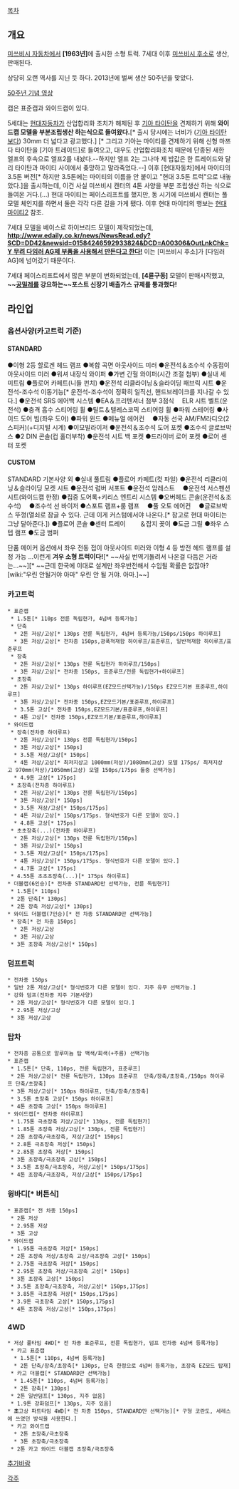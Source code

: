 [[목차]]

== 개요 ==
[[미쓰비시 자동차]]에서 '''[1963년]'''에 출시한 소형 트럭. 7세대 이후 [[미쓰비시 후소]]로 생산, 판매된다.

상당히 오랜 역사를 지닌 듯 하다. 2013년에 벌써 생산 50주년을 맞았다.

[http://www.youtube.com/watch?v=yAyzUXv5x4A 50주년 기념 영상]

캡은 표준캡과 와이드캡이 있다.

5세대는 [[현대자동차]]가 산업합리화 조치가 해제된 후 [[기아 타이탄]]을 견제하기 위해 '''와이드캡 모델을 부분조립생산 하는식으로 들여왔다.'''[* 출시 당시에는 너비가 ([[기아 타이탄]]보다) 30mm 더 넓다고 광고했다.] [* 그리고 기아는 마이티를 견제하기 위해 신형 마쯔다 타이탄을 [기아 트레이드]로 들여오고, 대우도 산업합리화조치 때문에 단종된 새한 엘프의 후속으로 엘프2를 내놨다.--하지만 엘프 2는 그나마 제 밥값은 한 트레이드와 달리 타이탄과 마이티 사이에서 좆망하고 말라죽었다.--]
이후 [현대자동차]에서 마이티의 3.5톤 버전[* 하지만 3.5톤에는 마이티의 이름을 안 붙이고 "현대 3.5톤 트럭"으로 내놓았다.]을 출시하는데, 이건 사실 미쓰비시 캔터의 4톤 사양을 부분 조립생산 하는 식으로 들여온 거다.(...)
현대 마이티는 페이스리프트를 했지만, 동 시기에 미쓰비시 캔터는 풀모델 체인지를 하면서 둘은 각각 다른 길을 가게 됐다.
이후 현대 마이티의 행보는 [[현대 마이티2]] 참조.

7세대 모델을 베이스로 하이브리드 모델이 제작되었는데, '''[[http://www.edaily.co.kr/news/NewsRead.edy?SCD=DD42&newsid=01584246592933824&DCD=A00306&OutLnkChk=Y 무려 다임러 AG제 부품을 사용해서 만든다고 한다!]]''' 이는 [미쓰비시 후소]가 [다임러 AG]에 넘어갔기 때문이다.

7세대 페이스리프트에서 많은 부분이 변화되었는데, '''[4륜구동]''' 모델이 판매시작했고, '''~~[[공밀레]]를 강요하는~~포스트 신장기 배출가스 규제를 통과했다!'''
== 라인업 ==
=== 옵션사양(카고트럭 기준) ===
==== STANDARD ====
●이형 2등 할로겐 헤드 램프
●복합 곡면 아웃사이드 미러
●운전석＆조수석 수동접이 아웃사이드 미러
●워셔 내장식 와이퍼
●가변 간헐 와이퍼(시간 조절 첨부)
●실내 세미트림
●플로어 카페트(니들 펀치)
●운전석 리클라이닝＆슬라이딩 패브릭 시트
●운전석-조수석 이동기능[* 운전석-조수석이 정확히 일직선, 핸드브레이크를 지나갈 수 있다.]
●운전석 SRS 에어백 시스템
●EA＆프리텐셔너 첨부 3점식
　ELR 시트 벨트(운전석)
●충격 흡수 스티어링 휠
●틸트＆텔레스코픽 스티어링 휠
●파워 스테어링
●사이드 도어 빔(좌우 도어)
●파워 윈드
●메뉴얼 에어컨　
●자동 선국 AM/FM라디오(2 스피커)(+디지털 시계)
●이모빌라이저
●운전석＆조수석 도어 포켓
●조수석 글로브박스
●2 DIN 콘솔(컵 홀더부착)
●운전석 시트 백 포켓
●드라이버 로어 포켓
●로어 센터 포켓
==== CUSTOM ====
STANDARD 기본사양 외
●실내 풀트림
●플로어 카페트(컷 파일)
●운전석 리클라이닝＆슬라이딩 모켓 시트
●운전석 럼버 서포트
●운전석 암레스트　
●운전석 서스펜션 시트(와이드캡 한정)
●집중 도어록+키리스 엔트리 시스템
●오버헤드 콘솔(운전석＆조수석)　
●조수석 선 바이저
●스포트 램프+룸 램프　
●풀 오토 에어컨　
●글로브박스 뚜껑(열쇠로 잠글 수 있다. 근데 이게 커스텀에서야 나온다.[* 참고로 현대 마이티는 그냥 달아준다.])
●플로어 콘솔
●센터 트레이　
　＆잡지 꽂이
●도금 그릴
●좌우 스텝 램프
●도금 범퍼

단품 메이커 옵션에서 좌우 전동 접이 아웃사이드 미러와 이형 4 등 방전 헤드 램프를 설정 가능
...이런게 '''겨우 소형 트럭이다!'''[* ~~사실 번역기돌려서 나온걸 다듬은 거라는...~~][* ~~근데 한국에 이대로 설계만 좌우반전해서 수입될 확률은 없잖아? [wiki:"우린 안될거야 아마" 우린 안 될 거야. 아마.]~~]

=== 카고트럭 ===
 * 표준캡
  * 1.5톤[* 110ps 전륜 독립현가, 4넘버 등록가능]
  * 단축
   * 2톤 저상/고상[* 130ps 전륜 독립현가, 4넘버 등록가능/150ps/150ps 하이루프]
   * 3톤 저상/고상[* 전차종 150ps,광폭적재함 하이루프/표준루프, 일반적재함 하이루프/표준루프
  * 장축
   * 2톤 저상/고상[* 130ps 전륜 독립현가 하이루프/150ps]
   * 3톤 저상/고상[* 전차종 150ps, 표준루프/전륜 독립현가+하이루프]
  * 초장축
   * 2톤 저상/고상[* 130ps 하이루프(EZ모드선택가능)/150ps EZ모드기본 표준루프,하이루프]
   * 3톤 저상/고상[* 전차종 150ps,EZ모드기본/표준루프,하이루프]
   * 3.5톤 고상[* 전차종 150ps,EZ모드기본/표준루프,하이루프]
   * 4톤 고상[* 전차종 150ps,EZ모드기본/표준루프,하이루프]
 * 와이드캡
  * 장축(전차종 하이루프)
   * 2톤 저상/고상[* 130ps 전륜 독립현가/150ps]
   * 3톤 저상/고상[* 150ps]
   * 3.5톤 저상/고상[* 150ps]
   * 4톤 저상/고상[* 최저지상고 1000mm(저상)/1080mm(고상) 모델 175ps/ 최저지상고 970mm(저상)/1050mm(고상) 모델 150ps/175ps 둘중 선택가능]
   * 4.9톤 고상[* 175ps]
  * 초장축(전차종 하이루프)
   * 2톤 저상/고상[* 130ps 전륜 독립현가/150ps]
   * 3톤 저상/고상[* 150ps]
   * 3.5톤 저상/고상[* 150ps/175ps]
   * 4톤 저상/고상[* 150ps/175ps. 형식번호가 다른 모델이 있다.]
   * 4.8톤 고상[* 175ps]
  * 초초장축(...)(전차종 하이루프)
   * 2톤 저상/고상[* 130ps 전륜 독립현가/150ps]
   * 3톤 저상/고상[* 150ps]
   * 3.5톤 저상/고상[* 150ps/175ps]
   * 4톤 저상/고상[* 150ps/175ps. 형식번호가 다른 모델이 있다.]
   * 4.7톤 고상[* 175ps]
  * 4.55톤 초초초장축(...)[* 175ps 하이루프]
 * 더블캡(6인승)[* 전차종 STANDARD만 선택가능, 전륜 독립현가]
  * 1.5톤[* 110ps]
  * 2톤 단축[* 130ps]
  * 2톤 장축 저상/고상[* 130ps]
 * 와이드 더블캡(7인승)[* 전 차종 STANDARD만 선택가능]
  * 장축[* 전 차종 150ps]
   * 2톤 저상/고상
   * 3톤 저상/고상
  * 3톤 초장축 저상/고상[* 150ps]
=== 덤프트럭 ===
 * 전차종 150ps
 * 일반 2톤 저상/고상[* 형식번호가 다른 모델이 있다. 지주 유무 선택가능.]
 * 강화 덤프(전차종 지주 기본사양)
  * 2톤 저상/고상[* 형식번호가 다른 모델이 있다.]
  * 2.95톤 저상/고상
  * 3톤 저상/고상
=== 탑차 ===
 * 전차종 공통으로 알루미늄 탑 백색/회색(+주름) 선택가능
 * 표준캡
  * 1.5톤[* 단축, 110ps, 전륜 독립현가, 표준루프]
  * 2톤 저상/고상[* 전륜 독립현가, 130ps 표준루프  단축/장축/초장축,/150ps 하이루프 단축/초장축]
  * 3톤 저상/고상[* 150ps 하이루프, 단축/장축/초장축]
  * 3.5톤 초장축 고상[* 150ps 하이루프]
  * 4톤 초장축 고상[* 150ps 하이루프]
 * 와이드캡[* 전차종 하이루프]
  * 1.75톤 극초장축 저상/고상[* 130ps, 전륜 독립현가]  
  * 1.85톤 초장축 저상/고상[* 130ps, 전륜 독립현가]
  * 2톤 초장축/극초장축, 저상/고상[* 150ps]
  * 2.8톤 극초장축 저상[* 150ps]
  * 2.85톤 초장축 저상[* 150ps]
  * 3톤 초장축/극초장축 고상[* 150ps]
  * 3.5톤 초장축/극초장축, 저상/고상[* 150ps/175ps]
  * 4톤 초장축/극초장축, 저상/고상[* 150ps/175ps]
=== 윙바디[* 버튼식] ===
 * 표준캡[* 전 차종 150ps]
  * 2톤 저상
  * 2.95톤 저상
  * 3톤 고상
 * 와이드캡
  * 1.95톤 극초장축 저상[* 150ps]
  * 2톤 초장축 저상/초장축 고상/극초장축 고상[* 150ps]
  * 2.75톤 극초장축 저상[* 150ps]
  * 2.95톤 초장축 저상/극초장축 고상[* 150ps]
  * 3톤 초장축 고상[* 150ps]
  * 3.5톤 초장축/극초장축, 저상/고상[* 150ps,175ps]
  * 3.85톤 극초장축 저상[* 150ps,175ps]
  * 3.9톤 극초장축 고상[* 150ps,175ps]
  * 4톤 초장축 저상/고상[* 150ps,175ps]
=== '''4WD''' ===
 * 저상 풀타임 4WD[* 전 차종 표준루프, 전륜 독립현가, 덤프 전차종 4넘버 등록가능]
  * 카고 표준캡
   * 1.5톤[* 110ps, 4넘버 등록가능]
   * 2톤 단축/장축/초장축[* 130ps, 단축 한정으로 4넘버 등록가능, 초장축 EZ모드 탑재]
  * 카고 더블캡[* STANDARD만 선택가능]
   * 1.45톤[* 110ps, 4넘버 등록가능]
   * 2톤 장축[* 130ps]
  * 2톤 일반덤프[* 130ps, 지주 없음]
  * 1.9톤 강화덤프[* 130ps, 지주 있음]
 * '''초'''고상 파트타임 4WD[* 전 차종 150ps, STANDARD만 선택가능][* 구형 코란도, 세레스에 쓰였던 방식을 사용한다.]
  * 카고 와이드캡
   * 2톤 초장축/극초장축
   * 3톤 초장축/극초장축
  * 2톤 카고 와이드 더블캡 초장축/극초장축

[[추가바람]]

[[각주]]
